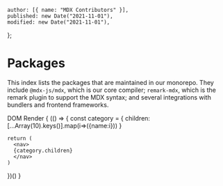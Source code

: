     author: [{ name: "MDX Contributors" }],
    published: new Date("2021-11-01"),
    modified: new Date("2021-11-01"),
};

# Packages

This index lists the packages that are maintained in our monorepo.
They include `@mdx-js/mdx`, which is our core compiler; `remark-mdx`, which is
the remark plugin to support the MDX syntax; and several integrations with
bundlers and frontend frameworks.

DOM Render
{
(() => {
const category = {
children:[...Array(10).keys()].map(i=>({name:i}))
}

    return (
      <nav>
      {category.children}
      </nav>
    )

})()
}
